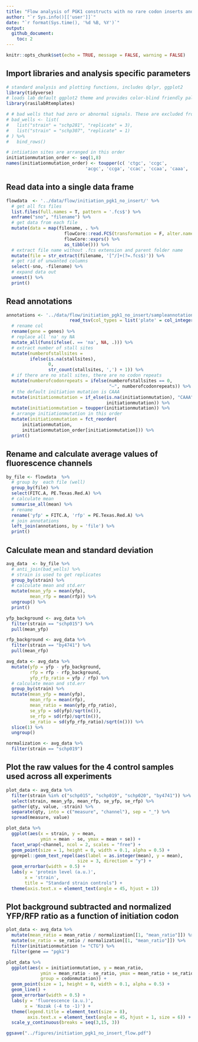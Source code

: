 ```yaml
---
title: "Flow analysis of PGK1 constructs with no rare codon inserts and varying Kozak"
author: "`r Sys.info()[['user']]`"
date: "`r format(Sys.time(), '%d %B, %Y')`"
output: 
  github_document:
    toc: 2
---
```


```r
knitr::opts_chunk$set(echo = TRUE, message = FALSE, warning = FALSE)
```

## Import libraries and analysis specific parameters

```r
# standard analysis and plotting functions, includes dplyr, ggplot2 
library(tidyverse)
# loads lab default ggplot2 theme and provides color-blind friendly palette
library(rasilabRtemplates)

# # bad wells that had zero or abnormal signals. These are excluded from analysis.
# bad_wells <- list(
#   list("strain" = "schp281", "replicate" = 3),
#   list("strain" = "schp307", "replicate" = 1)
# ) %>% 
#   bind_rows()

# intiiation sites are arranged in this order
initiationmutation_order <- seq(1,8)
names(initiationmutation_order) <- toupper(c( 'ctgc', 'ccgc', 
                              'acgc', 'ccga', 'ccac', 'ccaa', 'caaa', 'aaaa'))
```

## Read data into a single data frame

```r
flowdata  <- '../data/flow/initiation_pgk1_no_insert/' %>% 
  # get all fcs files
  list.files(full.names = T, pattern = '.fcs$') %>% 
  enframe("sno", "filename") %>% 
  # get data from each file
  mutate(data = map(filename, . %>% 
                      flowCore::read.FCS(transformation = F, alter.names = T) %>% 
                      flowCore::exprs() %>% 
                      as_tibble())) %>% 
  # extract file name without .fcs extension and parent folder name
  mutate(file = str_extract(filename, '[^/]+(?=.fcs$)')) %>% 
  # get rid of unwanted columns
  select(-sno, -filename) %>% 
  # expand data out
  unnest() %>% 
  print()
```

## Read annotations

```r
annotations <- '../data/flow/initiation_pgk1_no_insert/sampleannotations.tsv' %>% 
                        read_tsv(col_types = list('plate' = col_integer())) %>% 
  # rename col
  rename(gene = genes) %>%
  # replace all 'na' ny NA
  mutate_all(funs(ifelse(. == 'na', NA, .))) %>%
  # extract number of stall sites
  mutate(numberofstallsites =
         ifelse(is.na(stallsites),
                0,
                str_count(stallsites, ',') + 1)) %>%
  # if there are no stall sites, there are no codon repeats
  mutate(numberofcodonrepeats = ifelse(numberofstallsites == 0,
                                       "–", numberofcodonrepeats)) %>%
  # the default initiation mutation is CAAA
  mutate(initiationmutation = if_else(is.na(initiationmutation), "CAAA",
                                      initiationmutation)) %>%
  mutate(initiationmutation = toupper(initiationmutation)) %>%
  # arrange initiationmutation in this order
  mutate(initiationmutation = fct_reorder(
      initiationmutation,
      initiationmutation_order[initiationmutation])) %>%
  print()
```

## Rename and calculate average values of fluorescence channels
```r
by_file <- flowdata  %>% 
  # group by  each file (well)
  group_by(file) %>% 
  select(FITC.A, PE.Texas.Red.A) %>% 
  # calculate mean
  summarise_all(mean) %>% 
  # rename
  rename('yfp' = FITC.A, 'rfp' = PE.Texas.Red.A) %>% 
  # join annotations
  left_join(annotations, by = 'file') %>% 
  print()
```

## Calculate mean and standard deviation 
```r
avg_data  <- by_file %>% 
  # anti_join(bad_wells) %>% 
  # strain is used to get replicates
  group_by(strain) %>% 
  # calculate mean and std.err
  mutate(mean_yfp = mean(yfp), 
         mean_rfp = mean(rfp)) %>% 
  ungroup() %>% 
  print()

yfp_background <- avg_data %>% 
  filter(strain == "schp015") %>% 
  pull(mean_yfp)

rfp_background <- avg_data %>% 
  filter(strain == "by4741") %>% 
  pull(mean_rfp)

avg_data <- avg_data %>% 
  mutate(yfp = yfp - yfp_background, 
         rfp = rfp - rfp_background, 
         yfp_rfp_ratio = yfp / rfp) %>% 
  # calculate mean and std.err
  group_by(strain) %>% 
  mutate(mean_yfp = mean(yfp), 
         mean_rfp = mean(rfp), 
         mean_ratio = mean(yfp_rfp_ratio), 
         se_yfp = sd(yfp)/sqrt(n()), 
         se_rfp = sd(rfp)/sqrt(n()),
         se_ratio = sd(yfp_rfp_ratio)/sqrt(n())) %>% 
  slice(1) %>% 
  ungroup()

normalization <- avg_data %>% 
  filter(strain == "schp019")
```

## Plot the raw values for the 4 control samples used across all experiments
```r
plot_data <- avg_data %>% 
  filter(strain %in% c("schp015", "schp019", "schp020", "by4741")) %>% 
  select(strain, mean_yfp, mean_rfp, se_yfp, se_rfp) %>% 
  gather(qty, value, -strain) %>% 
  separate(qty, into = c("measure", "channel"), sep = "_") %>% 
  spread(measure, value)

plot_data %>%
  ggplot(aes(x = strain, y = mean,
             ymin = mean - se, ymax = mean + se)) +
  facet_wrap(~channel, ncol = 2, scales = "free") +
  geom_point(size = 1, height = 0, width = 0.1, alpha = 0.5) +
  ggrepel::geom_text_repel(aes(label = as.integer(mean), y = mean), 
                           size = 3, direction = "y") +
  geom_errorbar(width = 0.5) +
  labs(y = 'protein level (a.u.)',
       x = 'strain',
       title = "Standard strain controls") +
  theme(axis.text.x = element_text(angle = 45, hjust = 1))
```

## Plot background subtracted and normalized YFP/RFP ratio as a function of initiation codon

```r
plot_data <- avg_data %>% 
  mutate(mean_ratio = mean_ratio / normalization[[1, "mean_ratio"]]) %>% 
  mutate(se_ratio = se_ratio / normalization[[1, "mean_ratio"]]) %>% 
  filter(initiationmutation != "CTG") %>%
  filter(gene == "pgk1")

plot_data %>% 
  ggplot(aes(x = initiationmutation, y = mean_ratio, 
             ymin = mean_ratio - se_ratio, ymax = mean_ratio + se_ratio,
             group = codonmutation)) +
  geom_point(size = 1, height = 0, width = 0.1, alpha = 0.5) +
  geom_line() +
  geom_errorbar(width = 0.5) +
  labs(y = 'fluorescence (a.u.)',
       x = 'Kozak (-4 to -1)') +
  theme(legend.title = element_text(size = 8),
        axis.text.x = element_text(angle = 45, hjust = 1, size = 6)) +
  scale_y_continuous(breaks = seq(3,15, 3))

ggsave("../figures/initiation_pgk1_no_insert_flow.pdf")
```